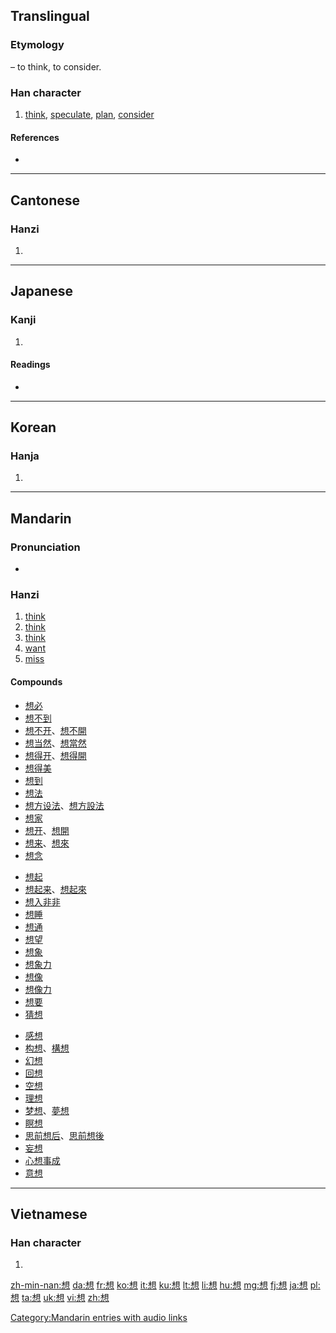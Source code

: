 {{also|xiang}}
==Translingual==
{{stroke order|strokes=13}}
{{stroke order|type=animate}}

===Etymology===
{{Han compound|相|心|t2=heart, mind|ls=psc|c1=p|c2=s}} – to think, to consider.

===Han character===
{{Han char|rn=61|rad=心|as=09|sn=13|four=4633<sub>0</sub>|canj=木山心 (DUP)|ids=⿱[[相]][[心]]}}

# [[think]], [[speculate]], [[plan]], [[consider]]

====References====
* {{Han ref|kx=0392.260|dkj=10858|dj=0728.100|hdz=42320.110|uh=60F3|ud=24819|bh=B751|bd=46929}}

----

==Cantonese==

===Hanzi===
{{yue-hanzi|jyut=|y=seung2}}

# {{defn|lang=yue|sort=心09}}

----

==Japanese==

===Kanji===
{{ja-kanji|grade=3|rs=心09}}

# {{defn|lang=ja|sort=心09}}

====Readings====
* {{ja-readings|on=[[そう]] (sō), [[そ]] (so)|kun=[[おもう]] (omou), [[おもい]] (omoi)}}

----

==Korean==

===Hanja===
{{ko-hanja|hangeul=상|eumhun=|rv=sang|mr=sang|y=sang}}

# {{defn|lang=ko|sort=心09}}

----

==Mandarin==

===Pronunciation===
* {{audio|zh-xiǎng.ogg|audio}}

===Hanzi===
{{cmn-hanzi|pin=[[xiǎng]] ([[xiang3]])|wg=hsiang<sup>3</sup>}}

# [[think]] {{gloss|to conceive of something or someone}}
# [[think]] {{gloss|to plan, to be considering}}
# [[think]] {{gloss|to guess, to [[reckon]]}}
# [[want]] {{gloss|to wish for or desire}}
# [[miss]] {{gloss|to feel the absence of someone or something}}

====Compounds====
{{top3}}
* [[想必]]
* [[想不到]]
* [[想不开]]、[[想不開]]
* [[想当然]]、[[想當然]]
* [[想得开]]、[[想得開]]
* [[想得美]]
* [[想到]]
* [[想法]]
* [[想方设法]]、[[想方設法]]
* [[想家]]
* [[想开]]、[[想開]]
* [[想来]]、[[想來]]
* [[想念]]
{{mid3}}
* [[想起]]
* [[想起来]]、[[想起來]]
* [[想入非非]]
* [[想睡]]
* [[想通]]
* [[想望]]
* [[想象]]
* [[想象力]]
* [[想像]]
* [[想像力]]
* [[想要]]
* [[猜想]]
{{mid3}}
* [[感想]]
* [[构想]]、[[構想]]
* [[幻想]]
* [[回想]]
* [[空想]]
* [[理想]]
* [[梦想]]、[[夢想]]
* [[瞑想]]
* [[思前想后]]、[[思前想後]]
* [[妄想]]
* [[心想事成]]
* [[意想]]
{{bottom}}

[[Category:Mandarin entries with audio links]]

----

==Vietnamese==

===Han character===
{{vi-hantu|tưởng|rs=心09}}

# {{defn|lang=vi|sort=心09}}

[[zh-min-nan:想]]
[[da:想]]
[[fr:想]]
[[ko:想]]
[[it:想]]
[[ku:想]]
[[lt:想]]
[[li:想]]
[[hu:想]]
[[mg:想]]
[[fj:想]]
[[ja:想]]
[[pl:想]]
[[ta:想]]
[[uk:想]]
[[vi:想]]
[[zh:想]]